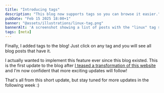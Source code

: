 ```yaml
---
title: "Introducing tags"
description: "This blog now supports tags so you can browse it easier."
pubDate: "Feb 15 2025 18:00+1"
banner: "@assets/illustrations/linux-tag.png"
bannerAlt: 'A screenshot showing a list of posts with the "linux" tag selected.'
tags: [meta]
---
```


Finally, I added tags to the blog! Just click on any tag and you will see all blog posts that have it.

I actually wanted to implement this feature ever since this blog existed. This is the first update to the blog after [I teased a transformation of this website](/blog/the-glow-up-is-real/) and I'm now confident that more exciting updates will follow!

That's all from this short update, but stay tuned for more updates in the following week :)

